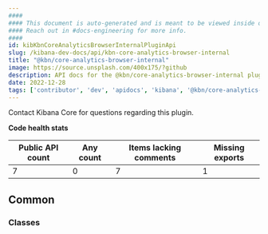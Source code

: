 ```yaml
---
####
#### This document is auto-generated and is meant to be viewed inside our experimental, new docs system.
#### Reach out in #docs-engineering for more info.
####
id: kibKbnCoreAnalyticsBrowserInternalPluginApi
slug: /kibana-dev-docs/api/kbn-core-analytics-browser-internal
title: "@kbn/core-analytics-browser-internal"
image: https://source.unsplash.com/400x175/?github
description: API docs for the @kbn/core-analytics-browser-internal plugin
date: 2022-12-28
tags: ['contributor', 'dev', 'apidocs', 'kibana', '@kbn/core-analytics-browser-internal']
---
```




Contact Kibana Core for questions regarding this plugin.

**Code health stats**

| Public API count  | Any count | Items lacking comments | Missing exports |
|-------------------|-----------|------------------------|-----------------|
| 7 | 0 | 7 | 1 |

## Common

### Classes
<DocDefinitionList data={kbnCoreAnalyticsBrowserInternalObj.common.classes}/>

